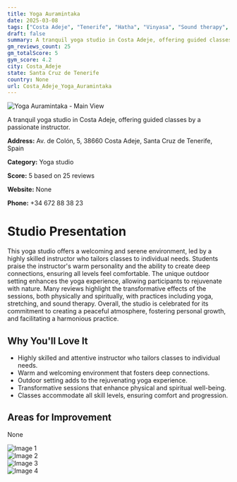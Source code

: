 ```yaml
---
title: Yoga Auramintaka
date: 2025-03-08
tags: ["Costa Adeje", "Tenerife", "Hatha", "Vinyasa", "Sound therapy", "serene atmosphere", "outdoor setting", "Costa Adeje"]  
draft: false
summary: A tranquil yoga studio in Costa Adeje, offering guided classes by a passionate instructor.
gm_reviews_count: 25
gm_totalScore: 5
gym_score: 4.2
city: Costa_Adeje
state: Santa Cruz de Tenerife
country: None
url: Costa_Adeje_Yoga_Auramintaka
---
```


<div className="aspect-[16/9] relative my-8">
  <img 
    src="https://lh5.googleusercontent.com/p/AF1QipOSp_WkcjxYebom7lqzOArAEs55yWXHUu55Qycx=w1920-h1080-k-no"
    alt="Yoga Auramintaka - Main View"
    className="object-cover absolute inset-0 w-full h-full rounded-lg"
  />
</div>

A tranquil yoga studio in Costa Adeje, offering guided classes by a passionate instructor.

**Address:** Av. de Colón, 5, 38660 Costa Adeje, Santa Cruz de Tenerife, Spain

**Category:** Yoga studio

**Score:** 5 based on 25 reviews

**Website:** None

**Phone:** +34 672 88 38 23

# Studio Presentation

This yoga studio offers a welcoming and serene environment, led by a highly skilled instructor who tailors classes to individual needs. Students praise the instructor's warm personality and the ability to create deep connections, ensuring all levels feel comfortable. The unique outdoor setting enhances the yoga experience, allowing participants to rejuvenate with nature. Many reviews highlight the transformative effects of the sessions, both physically and spiritually, with practices including yoga, stretching, and sound therapy. Overall, the studio is celebrated for its commitment to creating a peaceful atmosphere, fostering personal growth, and facilitating a harmonious practice.



## Why You'll Love It

- Highly skilled and attentive instructor who tailors classes to individual needs.
- Warm and welcoming environment that fosters deep connections.
- Outdoor setting adds to the rejuvenating yoga experience.
- Transformative sessions that enhance physical and spiritual well-being.
- Classes accommodate all skill levels, ensuring comfort and progression.

## Areas for Improvement

None

<div className="grid grid-cols-1 xl:grid-cols-2 gap-4 my-8">
<div className="aspect-[4/3] relative"><img src="https://lh3.googleusercontent.com/p/AF1QipOivr5LbiAXQB0GPaen66grpuzmsN_M2Msh2sRT=w1920-h1080-k-no" alt="Image 1" className="object-cover absolute inset-0 w-full h-full rounded-lg" /></div>
<div className="aspect-[4/3] relative"><img src="https://lh5.googleusercontent.com/p/AF1QipM4P7JG5lUMxIh886W_ARs-MZIkQQJ1jnwInYjt=w1920-h1080-k-no" alt="Image 2" className="object-cover absolute inset-0 w-full h-full rounded-lg" /></div>
<div className="aspect-[4/3] relative"><img src="https://lh5.googleusercontent.com/p/AF1QipMVfr5m8UFMWIgATf53udRx3UnaorFPeV4Zpdq9=w1920-h1080-k-no" alt="Image 3" className="object-cover absolute inset-0 w-full h-full rounded-lg" /></div>
<div className="aspect-[4/3] relative"><img src="https://lh5.googleusercontent.com/p/AF1QipOHKaZzrb3lviePlfKZ8YPHeCTN16u81VHHJrn3=w1920-h1080-k-no" alt="Image 4" className="object-cover absolute inset-0 w-full h-full rounded-lg" /></div>
</div>